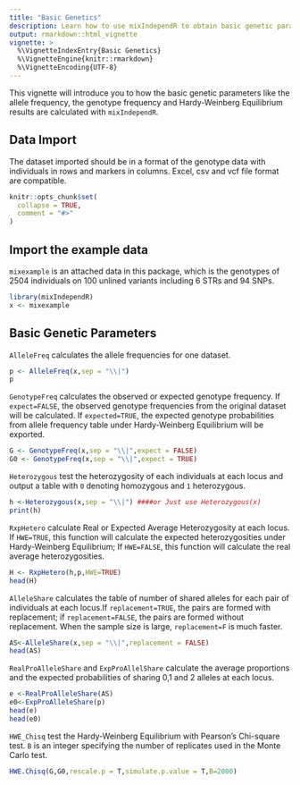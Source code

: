 ```yaml
---
title: "Basic Genetics"
description: Learn how to use mixIndependR to obtain basic genetic parameters
output: rmarkdown::html_vignette
vignette: >
  %\VignetteIndexEntry{Basic Genetics}
  %\VignetteEngine{knitr::rmarkdown}
  %\VignetteEncoding{UTF-8}
---
```

This vignette will introduce you to how the basic genetic parameters like the allele frequency, the genotype frequency and Hardy-Weinberg Equilibrium results are calculated with `mixIndependR`.

## Data Import

The dataset imported should be in a format of the genotype data with individuals in rows and markers in columns. Excel, csv and vcf file format are compatible.


```r
knitr::opts_chunk$set(
  collapse = TRUE,
  comment = "#>"
)
```

## Import the example data

`mixexample` is an attached data in this package, which is the genotypes of 2504 individuals on 100 unlined variants including 6 STRs and 94 SNPs.

```r
library(mixIndependR)
x <- mixexample
```
## Basic Genetic Parameters

`AlleleFreq` calculates the allele frequencies for one dataset.

```r
p <- AlleleFreq(x,sep = "\\|")
p
```
`GenotypeFreq` calculates the observed or expected genotype frequency. If `expect=FALSE`, the observed genotype frequencies from the original dataset will be calculated. If `expected=TRUE`, the expected genotype probabilities from allele frequency table under Hardy-Weinberg Equilibrium will be exported.

```r
G <- GenotypeFreq(x,sep = "\\|",expect = FALSE) 
G0 <- GenotypeFreq(x,sep = "\\|",expect = TRUE) 
```
`Heterozygous` test the heterozygosity of each individuals at each locus and output a table with `0` denoting homozygous and `1` heterozygous.

```r
h <-Heterozygous(x,sep = "\\|") ####or Just use Heterozygous(x)
print(h)
```
`RxpHetero` calculate Real or Expected Average Heterozygosity at each locus. If `HWE=TRUE`, this function will calculate the expected heterozygosities under Hardy-Weinberg Equilibrium; If `HWE=FALSE`, this function will calculate the real average heterozygosities.

```r
H <- RxpHetero(h,p,HWE=TRUE)
head(H)
```
`AlleleShare` calculates the table of number of shared alleles for each pair of individuals at each locus.If `replacement=TRUE`, the pairs are formed with replacement; if `replacement=FALSE`, the pairs are formed without replacement. When the sample size is large, `replacement=F` is much faster.

```r
AS<-AlleleShare(x,sep = "\\|",replacement = FALSE) 
head(AS)
```
`RealProAlleleShare` and `ExpProAllelShare` calculate the average proportions and the expected probabilities of sharing 0,1 and 2 alleles at each locus.


```r
e <-RealProAlleleShare(AS)
e0<-ExpProAlleleShare(p)
head(e)
head(e0)
```

`HWE_Chisq` test the Hardy-Weinberg Equilibrium with Pearson's Chi-square test. `B` is an integer specifying the number of replicates used in the Monte Carlo test.

```r

HWE.Chisq(G,G0,rescale.p = T,simulate.p.value = T,B=2000)
```
